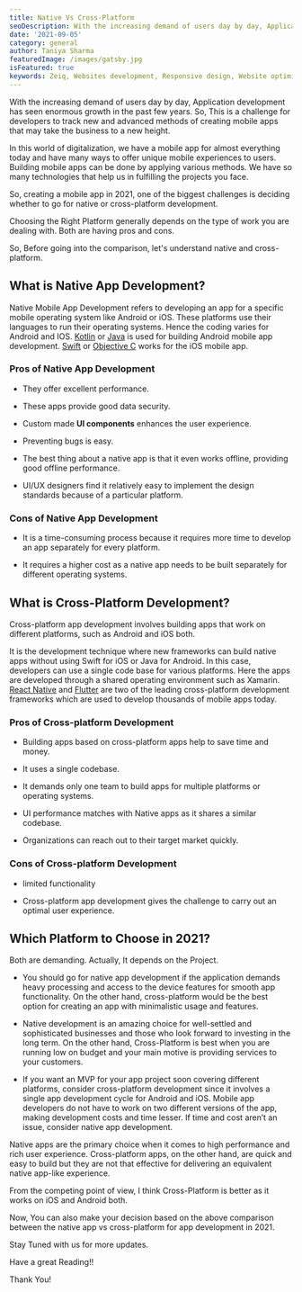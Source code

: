 ```yaml
---
title: Native Vs Cross-Platform
seoDescription: With the increasing demand of users day by day, Application development has seen enormous growth in the past few years. So, This is a challenge for developers to track new and advanced methods of creating mobile apps that may take the business to a new height.
date: '2021-09-05'
category: general
author: Taniya Sharma
featuredImage: /images/gatsby.jpg
isFeatured: true
keywords: Zeiq, Websites development, Responsive design, Website optimization, E-commerce development, Content management systems (CMS), Website security, Search engine optimization (SEO), JavaScript frameworks , React, Nextjs, Cloud hosting (e.g. AWS, Azure, Google Cloud)
---
```


With the increasing demand of users day by day, Application development has seen enormous growth in the past few years. So, This is a challenge for developers to track new and advanced methods of creating mobile apps that may take the business to a new height.

In this world of digitalization, we have a mobile app for almost everything today and have many ways to offer unique mobile experiences to users. Building mobile apps can be done by applying various methods. We have so many technologies that help us in fulfilling the projects you face.

So, creating a mobile app in 2021, one of the biggest challenges is deciding whether to go for native or cross-platform development.

Choosing the Right Platform generally depends on the type of work you are dealing with. Both are having pros and cons.

So, Before going into the comparison, let's understand native and cross-platform.

## **What is Native App Development?**

Native Mobile App Development refers to developing an app for a specific mobile operating system like Android or iOS. These platforms use their languages to run their operating systems. Hence the coding varies for Android and IOS. [Kotlin](https://kotlinlang.org/) or [Java](https://www.java.com/) is used for building Android mobile app development. [Swift](https://swift.org/) or [Objective C](https://en.wikipedia.org/wiki/Objective-C#:~:text=Objective-C%20is%20a%20general-purpose%2C%20object-oriented%20programming%20language%20that,Touch%2C%20until%20the%20introduction%20of%20Swift%20in%202014.) works for the iOS mobile app.

### Pros of Native App Development

- They offer excellent performance.

- These apps provide good data security.

- Custom made **UI components** enhances the user experience.

- Preventing bugs is easy.

- The best thing about a native app is that it even works offline, providing good offline performance.

- UI/UX designers find it relatively easy to implement the design standards because of a particular platform.

### Cons of Native App Development

- It is a time-consuming process because it requires more time to develop an app separately for every platform.

- It requires a higher cost as a native app needs to be built separately for different operating systems.

## **What is Cross-Platform Development?**

Cross-platform app development involves building apps that work on different platforms, such as Android and iOS both.

It is the development technique where new frameworks can build native apps without using Swift for iOS or Java for Android. In this case, developers can use a single code base for various platforms. Here the apps are developed through a shared operating environment such as Xamarin. [React Native](https://reactnative.dev/) and [Flutter](https://flutter.dev/) are two of the leading cross-platform development frameworks which are used to develop thousands of mobile apps today.

### Pros of Cross-platform Development

- Building apps based on cross-platform apps help to save time and money.

- It uses a single codebase.

- It demands only one team to build apps for multiple platforms or operating systems.

- UI performance matches with Native apps as it shares a similar codebase.

- Organizations can reach out to their target market quickly.

### Cons of Cross-platform Development

- limited functionality

- Cross-platform app development gives the challenge to carry out an optimal user experience.

## **Which Platform to Choose in 2021?**

Both are demanding. Actually, It depends on the Project.

- You should go for native app development if the application demands heavy processing and access to the device features for smooth app functionality. On the other hand, cross-platform would be the best option for creating an app with minimalistic usage and features.

- Native development is an amazing choice for well-settled and sophisticated businesses and those who look forward to investing in the long term. On the other hand, Cross-Platform is best when you are running low on budget and your main motive is providing services to your customers.

- If you want an MVP for your app project soon covering different platforms, consider cross-platform development since it involves a single app development cycle for Android and iOS. Mobile app developers do not have to work on two different versions of the app, making development costs and time lesser. If time and cost aren’t an issue, consider native app development.

Native apps are the primary choice when it comes to high performance and rich user experience. Cross-platform apps, on the other hand, are quick and easy to build but they are not that effective for delivering an equivalent native app-like experience.

From the competing point of view, I think Cross-Platform is better as it works on iOS and Android both.

Now, You can also make your decision based on the above comparison between the native app vs cross-platform for app development in 2021.

Stay Tuned with us for more updates.

Have a great Reading!!

Thank You!
